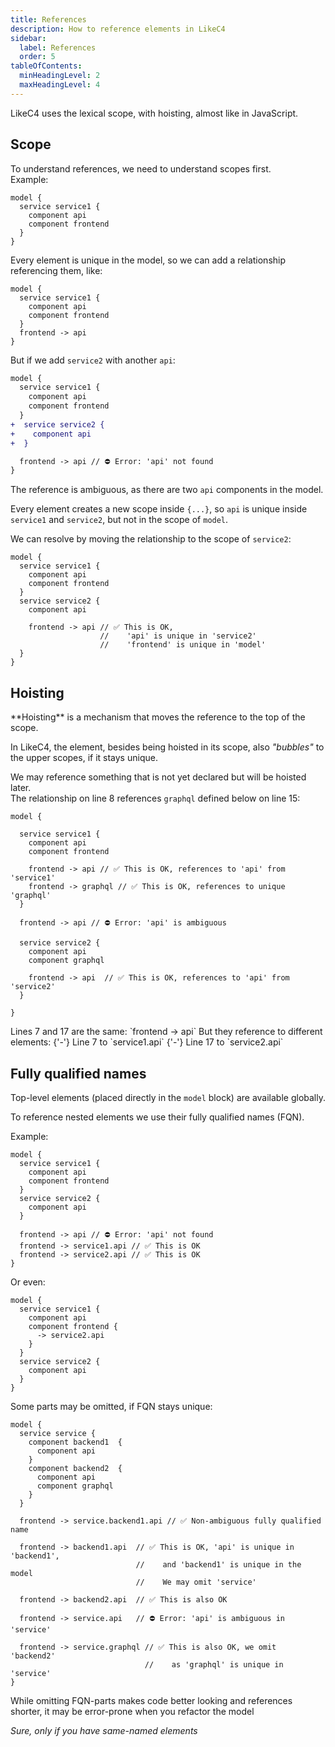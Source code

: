 ```yaml
---
title: References
description: How to reference elements in LikeC4
sidebar: 
  label: References
  order: 5
tableOfContents:
  minHeadingLevel: 2
  maxHeadingLevel: 4
---
```



LikeC4 uses the lexical scope, with hoisting, almost like in JavaScript.

## Scope

To understand references, we need to understand scopes first.  
Example:

```likec4
model {
  service service1 {
    component api
    component frontend
  }
}
```

Every element is unique in the model, so we can add a relationship referencing them, like:

```likec4 'frontend -> api'
model {
  service service1 {
    component api
    component frontend
  }
  frontend -> api
}
```

But if we add `service2` with another `api`:

```diff lang="likec4"
model {
  service service1 {
    component api
    component frontend
  }
+  service service2 {
+    component api
+  }

  frontend -> api // ⛔️ Error: 'api' not found
}
```

The reference is ambiguous, as there are two `api` components in the model.

Every element creates a new scope inside `{...}`, so `api` is unique inside `service1` and `service2`,
but not in the scope of `model`.

We can resolve by moving the relationship to the scope of `service2`:

```likec4 {9-11}
model {
  service service1 {
    component api
    component frontend
  }
  service service2 {
    component api

    frontend -> api // ✅ This is OK,
                    //    'api' is unique in 'service2'
                    //    'frontend' is unique in 'model'
  }
}
```

## Hoisting

<Aside>
  **Hoisting** is a mechanism that moves the reference to the top of the scope.
</Aside>

In LikeC4, the element, besides being hoisted in its scope, also _"bubbles"_ to the upper scopes, if it stays unique.

We may reference something that is not yet declared but will be hoisted later.  
The relationship on line 8 references `graphql` defined below on line 15:

```likec4 showLineNumbers {8,17} copy
model {

  service service1 {
    component api
    component frontend

    frontend -> api // ✅ This is OK, references to 'api' from 'service1'
    frontend -> graphql // ✅ This is OK, references to unique 'graphql'
  }

  frontend -> api // ⛔️ Error: 'api' is ambiguous

  service service2 {
    component api
    component graphql

    frontend -> api  // ✅ This is OK, references to 'api' from 'service2'
  }

}
```

<Aside>
Lines 7 and 17 are the same: `frontend -> api`  
But they reference to different elements:  
{'-'} Line 7 to `service1.api`  
{'-'} Line 17 to `service2.api`
</Aside>

## Fully qualified names

Top-level elements (placed directly in the `model` block) are available globally.  

To reference nested elements we use their fully qualified names (FQN).

Example:

```likec4 {11,12}
model {
  service service1 {
    component api
    component frontend
  }
  service service2 {
    component api
  }

  frontend -> api // ⛔️ Error: 'api' not found
  frontend -> service1.api // ✅ This is OK
  frontend -> service2.api // ✅ This is OK
}
```

Or even:

```likec4 {5}
model {
  service service1 {
    component api
    component frontend {
      -> service2.api
    }
  }
  service service2 {
    component api
  }
}
```

Some parts may be omitted, if FQN stays unique:

```likec4
model {
  service service {
    component backend1  {
      component api
    }
    component backend2  {
      component api
      component graphql
    }
  }

  frontend -> service.backend1.api // ✅ Non-ambiguous fully qualified name

  frontend -> backend1.api  // ✅ This is OK, 'api' is unique in 'backend1',
                            //    and 'backend1' is unique in the model
                            //    We may omit 'service'

  frontend -> backend2.api  // ✅ This is also OK

  frontend -> service.api   // ⛔️ Error: 'api' is ambiguous in 'service'

  frontend -> service.graphql // ✅ This is also OK, we omit 'backend2'
                              //    as 'graphql' is unique in 'service'
}
```

<Aside type='caution'>
While omitting FQN-parts makes code better looking and references shorter,  
it may be error-prone when you refactor the model

_Sure, only if you have same-named elements_
</Aside>
